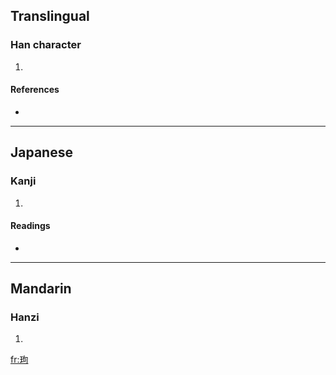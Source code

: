 ==Translingual==

===Han character===
{{Han char|rn=96|rad=玉|as=05|sn=9|four=|canj=一土心口 (MGPR)}}

# {{defn|Han|sort=玉05}}

====References====
* {{Han ref|kx=0729.070|dkj=20901|dj=1141.010|hdz=21108.040|uh=73BD|ud=29629}}

----

==Japanese==

===Kanji===
{{ja-kanji|grade=|rs=玉05}}

# {{defn|Japanese|sort=玉05}}

====Readings====
* {{ja-readings|on=[[こう]] (kō), [[く]] (ku)|kun=}}

----

==Mandarin==

===Hanzi===
{{cmn-hanzi|pin=[[gǒu]] ([[gou3]]), [[wén]] ([[wen2]])|wg=kou<sup>3</sup>, wen<sup>2</sup>}}

# {{defn|Mandarin|sort=玉05}}

[[fr:玽]]